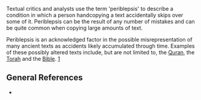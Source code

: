 Textual critics and analysts use the term 'periblepsis' to describe a condition in which a person handcopying a text accidentally skips over some of it.  Periblepsis can be the result of any number of mistakes and can be quite common when copying large amounts of text.

Periblepsis is an acknowledged factor in the possible misrepresentation of many ancient texts as accidents likely accumulated through time.  Examples of these possibly altered texts include, but are not limited to, the [[Quran]], the [[Torah]] and the [[Bible]]. [http://evangelicaltextualcriticism.blogspot.com/2005_12_01_evangelicaltextualcriticism_archive.html]

==General References==
* {{cite book | last = Ehrman | first = Bart D. | year = 2005 | title = Misquoting Jesus: The Story Behind Who Changed the Bible and Why | publisher = HarperCollins | location = New York, NY | id = ISBN 0060738170 }}